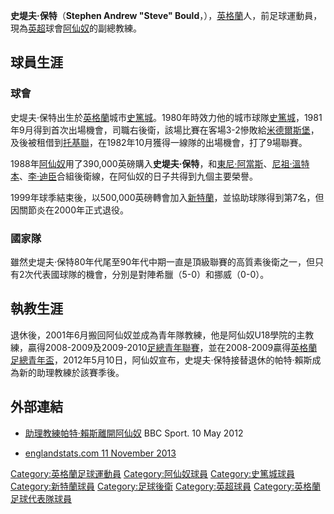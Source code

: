 {{noteTA
|T=zh-hans:史蒂夫·博尔德; zh-hk:史堤夫·保特;
|1=zh-hans:史蒂夫·博尔德; zh-hk:史堤夫·保特;
|2=zh-hans:教练; zh-hk:領隊;
|3=zh-hans:阿森纳; zh-hk:阿仙奴;
}}
{{Football manager infobox |
  playername = 史堤夫·保特<br />Steve Bould |
  image = File:Steve Bould 2014.jpg|
  fullname = 史堤夫·保特 |
  englishfullname = Stephen Andrew Bould  |
  nickname =   |
  dateofbirth = {{birth date and age|1962|11|16}} |
  cityofbirth = [[史篤城|史篤城]] |
  countryofbirth = {{ENG}} |
  currentclub = [[阿仙奴|阿仙奴]] |
  position = 中後衛 |
  youthyears = 1978-1980 |
  youthclubs = [[史篤城|史篤城]] |
  years = 1980-1988<br/>1982<br/>1988-1999<br/>1999-2000<br/> |
  clubs = [[史篤城|史篤城]]<br/>[[托奎联足球俱乐部|托基聯]](租借)<br/>[[阿仙奴|阿仙奴]]<br/>[[新特蘭|新特蘭]] |
  caps(goals) = 183 (6)<br>9 (0)<br>287 (5)<br>21 (0)|
  nationalyears = 1994<br/>1994 |
  nationalteam = [[英格蘭足球代表乙隊|英格蘭足球代表乙隊]]<br/>[[英格蘭足球代表隊|英格蘭足球代表隊]] |
  nationalcaps(goals) = 1 (1)<br/>2 (0)
 | manageryears1   = 2002–  | managerclubs1   = [[阿仙奴|阿仙奴]](助教)
}}
'''史堤夫·保特 '''（'''Stephen Andrew "Steve" Bould '''，{{bd|1962年|1月16日}}），[[英格蘭|英格蘭]]人，前足球運動員，現為[[英超|英超]]球會[[阿仙奴|阿仙奴]]的副總教練。

==球員生涯==
=== 球會 ===
史堤夫·保特出生於[[英格蘭|英格蘭]]城市[[史篤城|史篤城]]。1980年時效力他的城市球隊[[史篤城|史篤城]]，1981年9月得到首次出場機會，司職右後衛，該場比賽在客場3-2慘敗給[[米德爾斯堡|米德爾斯堡]]，及後被租借到[[托基聯|托基聯]]，在1982年10月獲得一線隊的出場機會，打了9場聯賽。

1988年[[阿仙奴|阿仙奴]]用了390,000英磅購入'''史堤夫·保特'''，和[[東尼·阿當斯|東尼·阿當斯]]、[[尼祖·溫特本|尼祖·溫特本]]、[[李·迪臣|李·迪臣]]合組後衛線，在阿仙奴的日子共得到九個主要榮譽。

1999年球季結束後，以500,000英磅轉會加入[[新特蘭|新特蘭]]，並協助球隊得到第7名，但因關節炎在2000年正式退役。

=== 國家隊 ===
雖然史堤夫·保特80年代尾至90年代中期一直是頂級聯賽的高質素後衛之一，但只有2次代表國球隊的機會，分別是對陣希臘（5-0）和挪威（0-0）。

==執教生涯==
退休後，2001年6月搬回阿仙奴並成為青年隊教練，他是阿仙奴U18學院的主教練，贏得2008-2009及2009-2010[[英格蘭足球青年超級聯賽|足總青年聯賽]]，並在2008-2009贏得[[英格蘭足總青年盃|英格蘭足總青年盃]]，2012年5月10日，阿仙奴宣布，史堤夫·保特接替退休的帕特·賴斯成為新的助理教練於該賽季後。


==外部連結==
*{{en icon}} [http://www.bbc.com/sport/0/football/18016803 助理教練帕特·賴斯離開阿仙奴 ] {{Wayback|url=http://www.bbc.com/sport/0/football/18016803 |date=20150924190824 }}BBC Sport. 10 May 2012
*{{en icon}} [http://www.englandstats.com/players.php?pid=129 englandstats.com 11 November 2013] {{Wayback|url=http://www.englandstats.com/players.php?pid=129 |date=20191102081654 }}

{{DEFAULTSORT:Steve Bould}}
[[Category:英格蘭足球運動員|Category:英格蘭足球運動員]]
[[Category:阿仙奴球員|Category:阿仙奴球員]]
[[Category:史篤城球員|Category:史篤城球員]]
[[Category:新特蘭球員|Category:新特蘭球員]]
[[Category:足球後衛|Category:足球後衛]]
[[Category:英超球員|Category:英超球員]]
[[Category:英格蘭足球代表隊球員|Category:英格蘭足球代表隊球員]]
